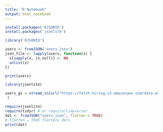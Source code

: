 ---
title: "R Notebook"
output: html_notebook
---

```{r}
install.packages('RJSONIO')
install.packages('jsonlite')
```


```{r}
library('RJSONIO')

users <- fromJSON('users.json')
json_file <- lapply(users, function(x) {
  x[sapply(x, is.null)] <- NA
  unlist(x)
})

print(users)

```

```{r}
library(jsonlite)

users_gz <-stream_in(url("https://fetch-hiring.s3.amazonaws.com/data-analyst/ineeddata-data-modeling/users.json.gz")
 )
```
```{r}
require(jsonlite)
require(tidyr) # or require(tidyverse)
dat <- fromJSON("users.json", flatten = TRUE) 
# flatten = TRUE flattens dets
print(dat)
```

